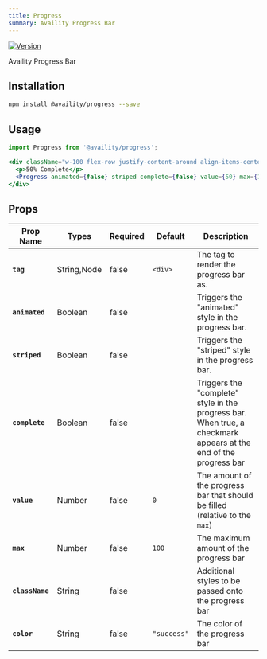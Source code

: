 ```yaml
---
title: Progress
summary: Availity Progress Bar
---
```


[![Version](https://img.shields.io/npm/v/@availity/progress.svg?style=for-the-badge)](https://www.npmjs.com/package/@availity/progress)

Availity Progress Bar

## Installation

```bash
npm install @availity/progress --save
```

## Usage

```jsx live=true
import Progress from '@availity/progress';

<div className="w-100 flex-row justify-content-around align-items-center">
  <p>50% Complete</p>
  <Progress animated={false} striped complete={false} value={50} max={100} />
</div>
```

## Props

| Prop Name       | Types       | Required | Default     | Description                                                                                                      |
| --------------- | ----------- | -------- | ----------- | ---------------------------------------------------------------------------------------------------------------- |
| **`tag`**       | String,Node | false    | `<div>`     | The tag to render the progress bar as.                                                                           |
| **`animated`**  | Boolean     | false    |             | Triggers the "animated" style in the progress bar.                                                               |
| **`striped`**   | Boolean     | false    |             | Triggers the "striped" style in the progress bar.                                                                |
| **`complete`**  | Boolean     | false    |             | Triggers the "complete" style in the progress bar. When true, a checkmark appears at the end of the progress bar |
| **`value`**     | Number      | false    | `0`         | The amount of the progress bar that should be filled (relative to the `max`)                                     |
| **`max`**       | Number      | false    | `100`       | The maximum amount of the progress bar                                                                           |
| **`className`** | String      | false    |             | Additional styles to be passed onto the progress bar                                                             |
| **`color`**     | String      | false    | `"success"` | The color of the progress bar                                                                                    |
